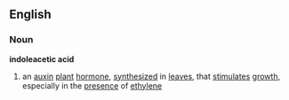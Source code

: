 ==English==
===Noun===
{{wikipedia}}
'''indoleacetic acid'''
#{{chemistry}} an [[auxin]] [[plant]] [[hormone]], [[synthesize]]d in [[leave]]s, that [[stimulate]]s [[growth]], especially in the [[presence]] of [[ethylene]]